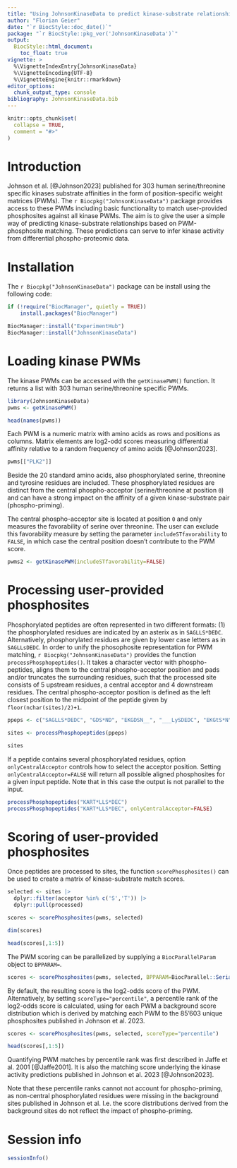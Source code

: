 ```yaml
---
title: "Using JohnsonKinaseData to predict kinase-substrate relationships"
author: "Florian Geier"
date: "`r BiocStyle::doc_date()`"
package: "`r BiocStyle::pkg_ver('JohnsonKinaseData')`"
output: 
  BiocStyle::html_document:
    toc_float: true
vignette: >
  %\VignetteIndexEntry{JohnsonKinaseData}
  %\VignetteEncoding{UTF-8}
  %\VignetteEngine{knitr::rmarkdown}
editor_options: 
  chunk_output_type: console
bibliography: JohnsonKinaseData.bib
---
```


```r
knitr::opts_chunk$set(
  collapse = TRUE,
  comment = "#>"
)
```

# Introduction

Johnson et al. [@Johnson2023] published for 303 human serine/threonine specific kinases substrate affinities in the form of position-specific weight matrices (PWMs). The `r Biocpkg("JohnsonKinaseData")` package provides access to these PWMs including basic functionality to match user-provided phosphosites against all kinase PWMs. The aim is to give the user a simple way of predicting kinase-substrate relationships based on PWM-phosphosite matching. These predictions can serve to infer kinase activity from differential phospho-proteomic data. 

# Installation

The `r Biocpkg("JohnsonKinaseData")` package can be install using the following code:

```r
if (!require("BiocManager", quietly = TRUE))
    install.packages("BiocManager")

BiocManager::install("ExperimentHub")
BiocManager::install("JohnsonKinaseData")
```

# Loading kinase PWMs

The kinase PWMs can be accessed with the `getKinasePWM()` function. It returns a list with 303 human serine/threonine specific PWMs. 

```r
library(JohnsonKinaseData)
pwms <- getKinasePWM()

head(names(pwms))
```

Each PWM is a numeric matrix with amino acids as rows and positions as columns. Matrix elements are log2-odd scores measuring differential affinity relative to a random frequency of amino acids [@Johnson2023]. 

```r
pwms[["PLK2"]]
```

Beside the 20 standard amino acids, also phosphorylated serine, threonine and tyrosine residues are included. These phosphorylated residues are distinct from the central phospho-acceptor (serine/threonine at position `0`) and can have a strong impact on the affinity of a given kinase-substrate pair (phospho-priming). 

The central phospho-acceptor site is located at position `0` and only measures the favorability of serine over threonine. The user can exclude this favorability measure by setting the parameter `includeSTfavorability` to `FALSE`, in which case the central position doesn't contribute to the PWM score.

```r
pwms2 <- getKinasePWM(includeSTfavorability=FALSE)
```

# Processing user-provided phosphosites

Phosphorylated peptides are often represented in two different formats: (1) the phosphorylated residues are indicated by an asterix as in `SAGLLS*DEDC`. Alternatively, phosphorylated residues are given by lower case letters as in `SAGLLsDEDC`. In order to unify the phosophosite representation for PWM matching, `r Biocpkg("JohnsonKinaseData")` provides the function `processPhosphopeptides()`. It takes a character vector with phospho-peptides, aligns them to the central phospho-acceptor position and pads and/or truncates the surrounding residues, such that the processed site consists of 5 upstream residues, a central acceptor and 4 downstream residues. The central phospho-acceptor position is defined as the left closest position to the midpoint of the peptide given by `floor(nchar(sites)/2)+1`.

```r
ppeps <- c("SAGLLS*DEDC", "GDS*ND", "EKGDSN__", "___LySDEDC", "EKGtS*N")

sites <- processPhosphopeptides(ppeps)

sites
```

If a peptide contains several phosphorylated residues, option `onlyCentralAcceptor` controls how to select the acceptor position. Setting `onlyCentralAcceptor=FALSE` will return all possible aligned phosphosites for a given input peptide. Note that in this case the output is not parallel to the input.

```r
processPhosphopeptides("KART*LLS*DEC")
processPhosphopeptides("KART*LLS*DEC", onlyCentralAcceptor=FALSE)
```

# Scoring of user-provided phosphosites

Once peptides are processed to sites, the function `scorePhosphosites()` can be used to create a matrix of kinase-substrate match scores. 

```r
selected <- sites |> 
  dplyr::filter(acceptor %in% c('S','T')) |> 
  dplyr::pull(processed)

scores <- scorePhosphosites(pwms, selected)

dim(scores)

head(scores[,1:5])
```

The PWM scoring can be parallelized by supplying a `BiocParallelParam` object to `BPPARAM=`. 

```r
scores <- scorePhosphosites(pwms, selected, BPPARAM=BiocParallel::SerialParam())
```

By default, the resulting score is the log2-odds score of the PWM. Alternatively, by setting `scoreType="percentile"`, a percentile rank of the log2-odds score is calculated, using for each PWM a background score distribution which is derived by matching each PWM to the 85'603 unique phosphosites published in Johnson et al. 2023. 

```r
scores <- scorePhosphosites(pwms, selected, scoreType="percentile")

head(scores[,1:5])
```

Quantifying PWM matches by percentile rank was first described in Jaffe et al. 2001 [@Jaffe2001]. It is also the matching score underlying the kinase activity predictions published in Johnson et al. 2023 [@Johnson2023].

Note that these percentile ranks cannot not account for phospho-priming, as non-central phosphorylated residues were missing in the background sites published in Johnson et al. I.e. the score distributions derived from the background sites do not reflect the impact of phospho-priming.

# Session info

```r
sessionInfo()
```

